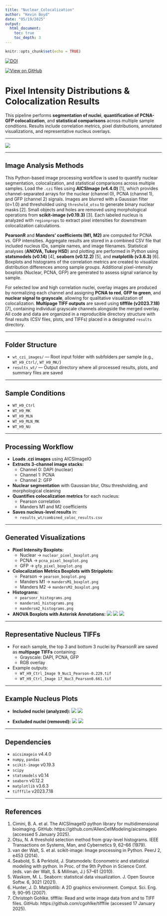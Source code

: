 ```yaml
---
title: "Nuclear_Colocalization"
author: "Kevin Boyd"
date: "05/19/2025"
output:
  html_document:
    toc: true
    toc_depth: 3
---
```


```r
knitr::opts_chunk$set(echo = TRUE)
```

[![DOI](https://zenodo.org/badge/983030988.svg)](https://doi.org/10.5281/zenodo.15465658)

[![View on GitHub](https://img.shields.io/badge/GitHub-Repo-blue?logo=github)](https://github.com/CS-Cobre-Help/Nuclear_Colocalization)

# **Pixel Intensity Distributions & Colocalization Results**

This pipeline performs **segmentation of nuclei**, **quantification of PCNA-GFP colocalization**, and **statistical comparisons** across multiple sample conditions. Results include correlation metrics, pixel distributions, annotated visualizations, and representative nucleus overlays.

 ---

![](example_output/analyzed_nuclei/WT_H9_Ctrl_Image%2010_Nuc1.0_Kept.png)

 ---
 
## **Image Analysis Methods**

This Python-based image processing workflow is used to quantify nuclear segmentation, colocalization, and statistical comparisons across multiple samples. Load the `.czi` files using **AICSImage (v4.4.0)** [1], which provides channel-separated arrays for the nuclear (channel 0), PCNA (channel 1), and GFP (channel 2) signals. Images are blurred with a Gaussian filter (σ=1.0) and thresholded using `threshold_otsu` to generate binary nuclear masks [2]. Small objects and holes are removed using morphological operations from **scikit-image (v0.19.3)** [3]. Each labeled nucleus is analyzed with `regionprops` to extract pixel intensities for downstream colocalization calculations.

**PearsonR** and **Manders’ coefficients (M1, M2)** are computed for PCNA vs. GFP intensities. Aggregate results are stored in a combined CSV file that included nucleus IDs, sample names, and image filenames. Statistical analyses (**ANOVA, Tukey HSD**) and plotting are performed in Python using **statsmodels (v0.14)** [4], **seaborn (v0.12.2)** [5], and **matplotlib (v3.6.3)** [6]. Boxplots and histograms of the correlation metrics are created to visualize distribution differences among sample groups. Additional pixel-intensity boxplots (Nuclear, PCNA, GFP) are generated to assess signal variance by sample.

For selected low and high correlation nuclei, overlay images are produced by normalizing each channel and assigning **PCNA to red**, **GFP to green**, and **nuclear signal to grayscale**, allowing for qualitative visualization of colocalization. **Multipage TIFF outputs** are saved using **tifffile (v2023.7.18)** [7], containing individual grayscale channels alongside the merged overlay. All code and data are organized in a reproducible directory structure with final results (CSV files, plots, and TIFFs) placed in a designated `results` directory.

 ---

## **Folder Structure**

+ `wt_czi_images/` — Root input folder with subfolders per sample (e.g., `WT_H9_Ctrl/`, `WT_H9_MK/`)
+ `results_wt/` — Output directory where all processed results, plots, and summary files are saved

 ---

## **Sample Conditions**

+ `WT_H9_Ctrl`
+ `WT_H9_MK`
+ `WT_H9_MLN`
+ `WT_H9_MLN_MK`
+ `WT_H9_NU`

 ---

## **Processing Workflow**

+ **Loads .czi images** using AICSImageIO
+ **Extracts 3-channel image stacks:**
  + Channel 0: DAPI (nuclear)
  + Channel 1: PCNA
  + Channel 2: GFP
+ **Nuclear segmentation** with Gaussian blur, Otsu thresholding, and morphological cleaning
+ **Quantifies colocalization metrics** for each nucleus:
  + Pearson correlation
  + Manders M1 and M2 coefficients
+ **Saves nucleus-level results** in:
  + `results_wt/combined_coloc_results.csv`

 ---

## **Generated Visualizations**

+ **Pixel Intensity Boxplots:**
  + Nuclear → `nuclear_pixel_boxplot.png`
  + PCNA → `pcna_pixel_boxplot.png`
  + GFP → `gfp_pixel_boxplot.png`

+ **Colocalization Metrics Boxplots with Stripplots:**
  + Pearson → `pearson_boxplot.png`
  + Manders M1 → `mandersM1_boxplot.png`
  + Manders M2 → `mandersM2_boxplot.png`

+ **Histograms:**
  + `pearsonr_histograms.png`
  + `mandersm1_histograms.png`
  + `mandersm2_histograms.png`

+ **ANOVA Boxplots with Asterisk Annotations:**
![](example_output/pearsonr_anova_boxplot_filtered.png)
![](example_output/mandersm1_anova_boxplot_filtered.png)
![](example_output/mandersm2_anova_boxplot_filtered.png)

 ---

## **Representative Nucleus TIFFs**

+ For each sample, the top 3 and bottom 3 nuclei by PearsonR are saved as **multipage TIFFs** containing:
  + Grayscale: DAPI, PCNA, GFP
  + RGB overlay

+ Example outputs:
  + `WT_H9_Ctrl_Image 9_Nuc1_Pearson-0.229.tif`
  + `WT_H9_Ctrl_Image 17_Nuc3_Pearson0.661.tif`

 ---

## **Example Nucleus Plots**

+ **Included nuclei (analyzed):**
![](example_output/analyzed_nuclei/WT_H9_Ctrl_Image%2010_Nuc1.0_Kept.png)
![](example_output/analyzed_nuclei/WT_H9_MK_Image%2057_Nuc1.0_Kept.png)

+ **Excluded nuclei (removed):**
![](example_output/removed_nuclei/WT_H9_Ctrl_Image%2013_Nuc1.0_Omitted.png)
![](example_output/removed_nuclei/WT_H9_MK_Image%2093_Nuc6.0_Omitted.png)


 ---

## **Dependencies**

+ `aicsimageio` v4.4.0
+ `numpy`, `pandas`
+ `scikit-image` v0.19.3
+ `scipy`
+ `statsmodels` v0.14
+ `seaborn` v0.12.2
+ `matplotlib` v3.6.3
+ `tifffile` v2023.7.18

 ---

## **References**

1. Cimini, B. A. et al. The AICSImageIO python library for multidimensional bioimaging. GitHub: https://github.com/AllenCellModeling/aicsimageio (accessed 5 January 2025).  
2. Otsu, N. A threshold selection method from gray-level histograms. IEEE Transactions on Systems, Man, and Cybernetics 9, 62–66 (1979).  
3. van der Walt, S. et al. scikit-image: Image processing in Python. PeerJ 2, e453 (2014).  
4. Seabold, S. & Perktold, J. Statsmodels: Econometric and statistical modeling with python. In Proc. of the 9th Python in Science Conf. (eds. van der Walt, S. & Millman, J.) 57–61 (2010).  
5. Waskom, M. L. Seaborn: statistical data visualization. J. Open Source Softw. 6, 3021 (2021).  
6. Hunter, J. D. Matplotlib: A 2D graphics environment. Comput. Sci. Eng. 9, 90–95 (2007).  
7. Christoph Gohlke. tifffile: Read and write image data from and to TIFF files. GitHub: https://github.com/cgohlke/tifffile (accessed 17 January 2025).  
